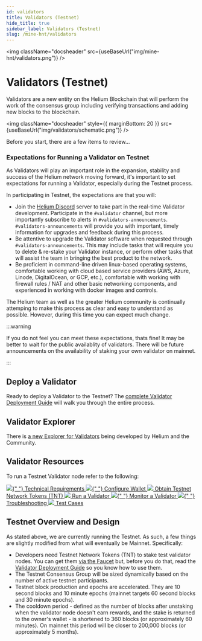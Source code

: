 ```yaml
---
id: validators
title: Validators (Testnet)
hide_title: true
sidebar_label: Validators (Testnet)
slug: /mine-hnt/validators
---
```



<img className="docsheader" src={useBaseUrl("img/mine-hnt/validators.png")} />

# Validators (Testnet)

Validators are a new entity on the Helium Blockchain that will perform the work of the consensus group including verifying transactions and adding new blocks to the blockchain.

<img
  className="docsheader"
  style={{ marginBottom: 20 }}
  src={useBaseUrl("img/validators/schematic.png")}
/>

Before you start, there are a few items to review...

### Expectations for Running a Validator on Testnet

As Validators will play an important role in the expansion, stability and success of the Helium network moving forward, it's important to set expectations for running a Validator, especially during the Testnet process.

In participating in Testnet, the expectations are that you will:

- Join the [Helium Discord](https://discord.gg/helium) server to take part in the real-time Validator development. Participate in the `#validator` channel, but more importantly subscribe to alerts in `#validators-announcements`. `#validators-announcements` will provide you with important, timely information for upgrades and feedback during this process.
- Be attentive to upgrade the Validator software when requested through `#validators-announcements`. This may include tasks that will require you to delete & re-stake your Validator instance, or perform other tasks that will assist the team in bringing the best product to the network.
- Be proficient in command-line driven linux-based operating systems, comfortable working with cloud based service providers (AWS, Azure, Linode, DigitalOcean, or GCP, etc.), comfortable with working with firewall rules / NAT and other basic networking components, and experienced in working with docker images and controls.

The Helium team as well as the greater Helium community is continually attemping to make this process as clear and easy to understand as possible. However, during this time you can expect much change.

:::warning

If you do not feel you can meet these expectations, thats fine! It may be better to wait for the public availablity of validators. There will be future announcements on the availability of staking your own validator on mainnet.

:::

## Deploy a Validator

Ready to deploy a Validator to the Testnet? The [complete Validator Deployment Guide](/mine-hnt/validators/validator-deployment-guide) will walk you through the entire process.

## Validator Explorer

There is [a new Explorer for Validators](https://explorer.helium.wtf/validators) being developed by Helium and the Community.

## Validator Resources

To run a Testnet Validator node refer to the following:

<div>
  <a className="block" href="/mine-hnt/validators/requirements">
    <img className="docicon" src={useBaseUrl("img/icons/docicon.svg")} />{" "}
    Technical Requirements
  </a>
  <a className="block" href="/mine-hnt/validators/validator-wallet">
    <img className="docicon" src={useBaseUrl("img/icons/docicon.svg")} />{" "}
    Configure Wallet
  </a>
  <a className="block" href="/mine-hnt/validators/validator-tnt">
    <img className="docicon" src={useBaseUrl("img/icons/docicon.svg")} /> Obtain
    Testnet Network Tokens (TNT)
  </a>
  <a className="block" href="mine-hnt/validators/validator-run">
    <img className="docicon" src={useBaseUrl("img/icons/docicon.svg")} /> Run a
    Validator
  </a>
  <a className="block" href="/mine-hnt/validators/validator-monitor)">
    <img className="docicon" src={useBaseUrl("img/icons/docicon.svg")} />{" "}
    Monitor a Validator
  </a>
  <a className="block" href="/mine-hnt/validators/validator-troubleshooting">
    <img className="docicon" src={useBaseUrl("img/icons/docicon.svg")} />{" "}
    Troubleshooting
  </a>
  <a className="block" href="/mine-hnt/validators/validator-testcases">
    <img className="docicon" src={useBaseUrl("img/icons/docicon.svg")} /> Test
    Cases
  </a>
</div>

## Testnet Overview and Design

As stated above, we are currently running the Testnet. As such, a few things are slightly modified from what will eventually be Mainnet. Specifically:

- Developers need Testnet Network Tokens (TNT) to stake test validator nodes. You can get them [via the Faucet](https://faucet.helium.wtf) but, before you do that, read the [Validator Deployment Guide](/mine-hnt/validators/validator-deployment-guide) so you know how to use them.
- The Testnet Consensus Group will be sized dynamically based on the number of active testnet participants.
- Testnet block production and epochs are accelerated. They are 10 second blocks and 10 minute epochs (mainnet targets 60 second blocks and 30 minute epochs).
- The cooldown period - defined as the number of blocks after unstaking when the validator node doesn't earn rewards, and the stake is returned to the owner's wallet - is shortened to 360 blocks (or approximately 60 minutes). On mainnet this period will be closer to 200,000 blocks (or approximately 5 months).
